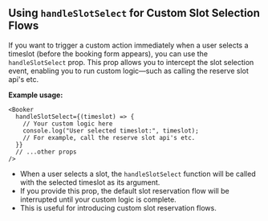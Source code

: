 ## Using `handleSlotSelect` for Custom Slot Selection Flows

If you want to trigger a custom action immediately when a user selects a timeslot (before the booking form appears), you can use the `handleSlotSelect` prop. This prop allows you to intercept the slot selection event, enabling you to run custom logic—such as calling the reserve slot api's etc.

**Example usage:**

```tsx
<Booker
  handleSlotSelect={(timeslot) => {
    // Your custom logic here
    console.log("User selected timeslot:", timeslot);
    // For example, call the reserve slot api's etc. 
  }}
  // ...other props
/>
```

- When a user selects a slot, the `handleSlotSelect` function will be called with the selected timeslot as its argument.
- If you provide this prop, the default slot reservation flow will be interrupted until your custom logic is complete.
- This is useful for introducing custom slot reservation flows.
